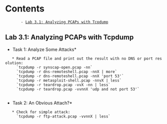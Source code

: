 = Contents =
        - [[#Lab 3.1: Analyzing PCAPs with Tcpdump|Lab 3.1: Analyzing PCAPs with Tcpdump]]

== Lab 3.1: Analyzing PCAPs with Tcpdump ==

*Task 1: Analyze Some Attacks*

    * Read a PCAP file and print out the result with no DNS or port resolution: 
      `tcpdump -r synscap-open.pcap -nn`
      `tcpdump -r dns-remoteshell.pcap -nnX | more`
      `tcpdump -r dns-remoteshell.pcap -nnX 'port 53'`
      `tcpdump -r metasploit-shell.pcap -nnvX | less`
      `tcpdump -r teardrop.pcap -vvX -nn | less`
      `tcpdump -r teardrop.pcap -vvnnX 'udp and not port 53'`
      
*Task 2: An Obvious Attach?*

    * Check for simple attack: 
      `tcpdump -r ftp-attack.pcap -vvnnX | less`
